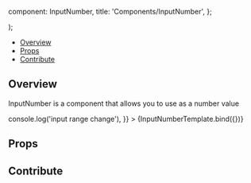 
  component: InputNumber,
  title: 'Components/InputNumber',
};

<Meta
  title="Components/InputNumber"
  component={InputNumber}
/>

  <div className="w-16">
    <InputNumber {...args} />
  </div>
);

<Heading
  title="InputNumber"
  componentRelativePath="InputNumber/InputNumber.tsx"
/>

- [Overview](#overview)
- [Props](#props)
- [Contribute](#contribute)

## Overview

InputNumber is a component that allows you to use as a number value

<Canvas>
  <Story
    name="Overview"
    args={{
      step: 1,
      value: 1000,
      minValue: 0,
      maxValue: 1000,
      size: 'sm',
      showAdjustmentArrows: true,
      onChange: () => console.log('input range change'),
    }}
  >
    {InputNumberTemplate.bind({})}
  </Story>
</Canvas>

## Props

<ArgsTable of={InputNumber} />

## Contribute

<Footer componentRelativePath="InputNumber/__stories__/InputNumber.stories.mdx" />
